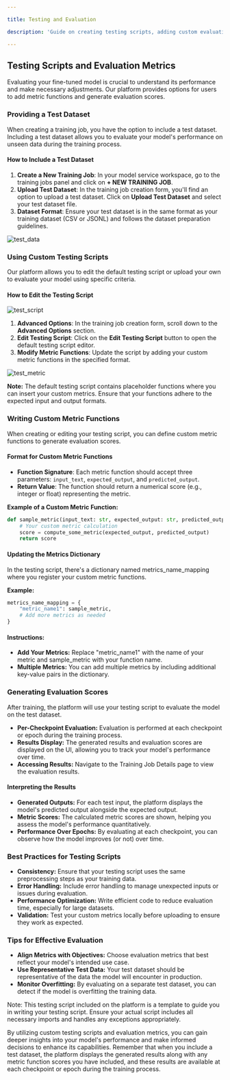 ```yaml
---

title: Testing and Evaluation

description: 'Guide on creating testing scripts, adding custom evaluation metrics, and interpreting results'

---
```


## Testing Scripts and Evaluation Metrics

Evaluating your fine-tuned model is crucial to understand its performance and make necessary adjustments. Our platform provides options for users to add metric functions and generate evaluation scores.

### Providing a Test Dataset

When creating a training job, you have the option to include a test dataset. Including a test dataset allows you to evaluate your model's performance on unseen data during the training process.

#### How to Include a Test Dataset

1. **Create a New Training Job**: In your model service workspace, go to the training jobs panel and click on **+ NEW TRAINING JOB**.
2. **Upload Test Dataset**: In the training job creation form, you'll find an option to upload a test dataset. Click on **Upload Test Dataset** and select your test dataset file.
3. **Dataset Format**: Ensure your test dataset is in the same format as your training dataset (CSV or JSONL) and follows the dataset preparation guidelines.

![test_data](/img/finetuning/test_data.png)

### Using Custom Testing Scripts

Our platform allows you to edit the default testing script or upload your own to evaluate your model using specific criteria.

#### How to Edit the Testing Script
![test_script](/img/finetuning/test_script.png)

1. **Advanced Options**: In the training job creation form, scroll down to the **Advanced Options** section.
2. **Edit Testing Script**: Click on the **Edit Testing Script** button to open the default testing script editor.
3. **Modify Metric Functions**: Update the script by adding your custom metric functions in the specified format.

![test_metric](/img/finetuning/test_metric.png)


**Note:** The default testing script contains placeholder functions where you can insert your custom metrics. Ensure that your functions adhere to the expected input and output formats.

### Writing Custom Metric Functions

When creating or editing your testing script, you can define custom metric functions to generate evaluation scores.

#### Format for Custom Metric Functions

- **Function Signature**: Each metric function should accept three parameters: `input_text`, `expected_output`, and `predicted_output`.
- **Return Value**: The function should return a numerical score (e.g., integer or float) representing the metric.

**Example of a Custom Metric Function:**

```python
def sample_metric(input_text: str, expected_output: str, predicted_output: str) -> float:
    # Your custom metric calculation
    score = compute_some_metric(expected_output, predicted_output)
    return score

```

#### Updating the Metrics Dictionary

In the testing script, there's a dictionary named metrics_name_mapping where you register your custom metric functions.

**Example:**

```python
metrics_name_mapping = {
    "metric_name1": sample_metric,
    # Add more metrics as needed
}
```
#### Instructions:

- **Add Your Metrics:** Replace "metric_name1" with the name of your metric and sample_metric with your function name.
- **Multiple Metrics:** You can add multiple metrics by including additional key-value pairs in the dictionary.


### Generating Evaluation Scores
After training, the platform will use your testing script to evaluate the model on the test dataset.

- **Per-Checkpoint Evaluation:** Evaluation is performed at each checkpoint or epoch during the training process.
- **Results Display:** The generated results and evaluation scores are displayed on the UI, allowing you to track your model's performance over time.
- **Accessing Results:** Navigate to the Training Job Details page to view the evaluation results.

#### Interpreting the Results
- **Generated Outputs:** For each test input, the platform displays the model's predicted output alongside the expected output.
- **Metric Scores:** The calculated metric scores are shown, helping you assess the model's performance quantitatively.
- **Performance Over Epochs:** By evaluating at each checkpoint, you can observe how the model improves (or not) over time.

### Best Practices for Testing Scripts
- **Consistency:** Ensure that your testing script uses the same preprocessing steps as your training data.
- **Error Handling:** Include error handling to manage unexpected inputs or issues during evaluation.
- **Performance Optimization:** Write efficient code to reduce evaluation time, especially for large datasets.
- **Validation:** Test your custom metrics locally before uploading to ensure they work as expected.

### Tips for Effective Evaluation
- **Align Metrics with Objectives:** Choose evaluation metrics that best reflect your model's intended use case.
- **Use Representative Test Data:** Your test dataset should be representative of the data the model will encounter in production.
- **Monitor Overfitting:** By evaluating on a separate test dataset, you can detect if the model is overfitting the training data.

Note: This testing script included on the platform is a template to guide you in writing your testing script. Ensure your actual script includes all necessary imports and handles any exceptions appropriately.

By utilizing custom testing scripts and evaluation metrics, you can gain deeper insights into your model's performance and make informed decisions to enhance its capabilities. Remember that when you include a test dataset, the platform displays the generated results along with any metric function scores you have included, and these results are available at each checkpoint or epoch during the training process.